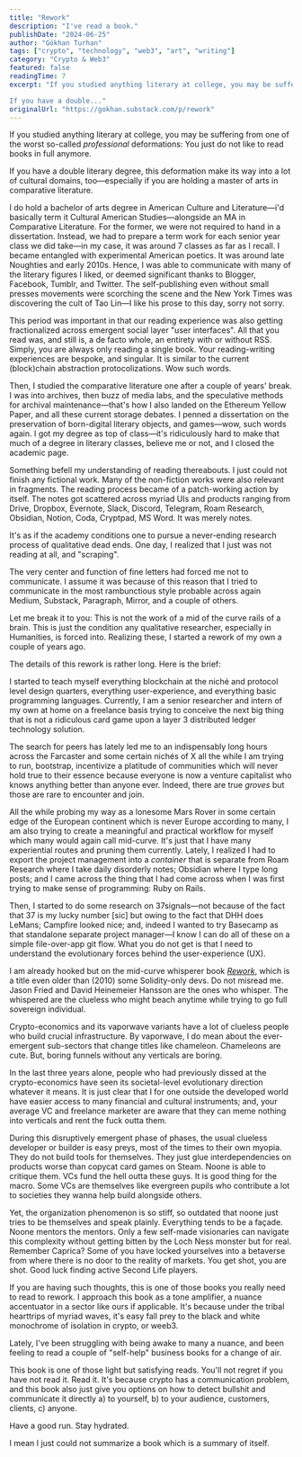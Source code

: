```yaml
---
title: "Rework"
description: "I've read a book."
publishDate: "2024-06-25"
author: "Gökhan Turhan"
tags: ["crypto", "technology", "web3", "art", "writing"]
category: "Crypto & Web3"
featured: false
readingTime: 7
excerpt: "If you studied anything literary at college, you may be suffering from one of the worst so-called professional deformations: You just do not like to read books in full anymore.

If you have a double..."
originalUrl: "https://gokhan.substack.com/p/rework"
---
```


If you studied anything literary at college, you may be suffering from one of the worst so-called *professional* deformations: You just do not like to read books in full anymore.

If you have a double literary degree, this deformation make its way into a lot of cultural domains, too—especially if you are holding a master of arts in comparative literature.

I do hold a bachelor of arts degree in American Culture and Literature—i'd basically term it Cultural American Studies—alongside an MA in Comparative Literature. For the former, we were not required to hand in a dissertation. Instead, we had to prepare a term work for each senior year class we did take—in my case, it was around 7 classes as far as I recall. I became entangled with experimental American poetics. It was around late Noughties and early 2010s. Hence, I was able to communicate with many of the literary figures I liked, or deemed significant thanks to Blogger, Facebook, Tumblr, and Twitter. The self-publishing even without small presses movements were scorching the scene and the New York Times was discovering the cult of Tao Lin—I like his prose to this day, sorry not sorry.

This period was important in that our reading experience was also getting fractionalized across emergent social layer "user interfaces". All that you read was, and still is, a de facto whole, an entirety with or without RSS. Simply, you are always only reading a single book. Your reading-writing experiences are bespoke, and singular. It is similar to the current (block)chain abstraction protocolizations. Wow such words.

Then, I studied the comparative literature one after a couple of years' break. I was into archives, then buzz of media labs, and the speculative methods for archival maintenance—that's how I also landed on the Ethereum Yellow Paper, and all these current storage debates. I penned a dissertation on the preservation of born-digital literary objects, and games—wow, such words again. I got my degree as top of class—it's ridiculously hard to make that much of a degree in literary classes, believe me or not, and I closed the academic page.

Something befell my understanding of reading thereabouts. I just could not finish any fictional work. Many of the non-fiction works were also relevant in fragments. The reading process became of a patch-working action by itself. The notes got scattered across myriad UIs and products ranging from Drive, Dropbox, Evernote, Slack, Discord, Telegram, Roam Research, Obsidian, Notion, Coda, Cryptpad, MS Word. It was merely notes.

It's as if the academy conditions one to pursue a never-ending research process of qualitative dead ends. One day, I realized that I just was not reading at all, and "scraping".

The very center and function of fine letters had forced me not to communicate. I assume it was because of this reason that I tried to communicate in the most rambunctious style probable across again Medium, Substack, Paragraph, Mirror, and a couple of others.

Let me break it to you: This is not the work of a mid of the curve rails of a brain. This is just the condition any qualitative researcher, especially in Humanities, is forced into. Realizing these, I started a rework of my own a couple of years ago.

The details of this rework is rather long. Here is the brief:

I started to teach myself everything blockchain at the niché and protocol level design quarters, everything user-experience, and everything basic programming languages. Currently, I am a senior researcher and intern of my own at home on a freelance basis trying to conceive the next big thing that is not a ridiculous card game upon a layer 3 distributed ledger technology solution.

The search for peers has lately led me to an indispensably long hours across the Farcaster and some certain nichés of X all the while I am trying to run, bootstrap, incentivize a platitude of communities which will never hold true to their essence because everyone is now a venture capitalist who knows anything better than anyone ever. Indeed, there are true *groves* but those are rare to encounter and join.

All the while probing my way as a lonesome Mars Rover in some certain edge of the European continent which is never Europe according to many, I am also trying to create a meaningful and practical workflow for myself which many would again call mid-curve. It's just that I have many experiential routes and pruning them currently. Lately, I realized I had to export the project management into a *container* that is separate from Roam Research where I take daily disorderly notes; Obsidian where I type long posts; and I came across the thing that I had come across when I was first trying to make sense of programming: Ruby on Rails.

Then, I started to do some research on 37signals—not because of the fact that 37 is my lucky number [sic] but owing to the fact that DHH does LeMans; Campfire looked nice; and, indeed I wanted to try Basecamp as that standalone separate project manager—I know I can do all of these on a simple file-over-app git flow. What you do not get is that I need to understand the evolutionary forces behind the user-experience (UX).

I am already hooked but on the mid-curve whisperer book *[Rework](https://www.amazon.com/Rework-Jason-Fried/dp/0307463745?ccs_id=f0b20e19-96bd-4650-9145-a51814561b00)*, which is a title even older than (2010) some Solidity-only devs. Do not misread me. Jason Fried and David Heinemeier Hansson are the ones who whisper. The whispered are the clueless who might beach anytime while trying to go full sovereign individual.

Crypto-economics and its vaporwave variants have a lot of clueless people who build crucial infrastructure. By vaporwave, I do mean about the ever-emergent sub-sectors that change titles like chameleon. Chameleons are cute. But, boring funnels without any verticals are boring.

In the last three years alone, people who had previously dissed at the crypto-economics have seen its societal-level evolutionary direction whatever it means. It is just clear that I for one outside the developed world have easier access to many financial and cultural instruments; and, your average VC and freelance marketer are aware that they can meme nothing into verticals and rent the fuck outta them.

During this disruptively emergent phase of phases, the usual clueless developer or builder is easy preys, most of the times to their own myopia. They do not build tools for themselves. They just glue interdependencies on products worse than copycat card games on Steam. Noone is able to critique them. VCs fund the hell outta these guys. It is good thing for the macro. Some VCs are themselves like evergreen pupils who contribute a lot to societies they wanna help build alongside others.

Yet, the organization phenomenon is so stiff, so outdated that noone just tries to be themselves and speak plainly. Everything tends to be a façade. Noone mentors the mentors. Only a few self-made visionaries can navigate this complexity without getting bitten by the Loch Ness monster but for real. Remember Caprica? Some of you have locked yourselves into a betaverse from where there is no door to the reality of markets. You get shot, you are shot. Good luck finding active Second Life players.

If you are having such thoughts, this is one of those books you really need to read to rework. I approach this book as a tone amplifier, a nuance accentuator in a sector like ours if applicable. It's because under the tribal hearttrips of myriad waves, it's easy fall prey to the black and white monochrome of isolation in crypto, or weeb3.

Lately, I've been struggling with being awake to many a nuance, and been feeling to read a couple of "self-help" business books for a change of air.

This book is one of those light but satisfying reads. You'll not regret if you have not read it. Read it. It's because crypto has a communication problem, and this book also just give you options on how to detect bullshit and communicate it directly a) to yourself, b) to your audience, customers, clients, c) anyone.

Have a good run. Stay hydrated.

I mean I just could not summarize a book which is a summary of itself.